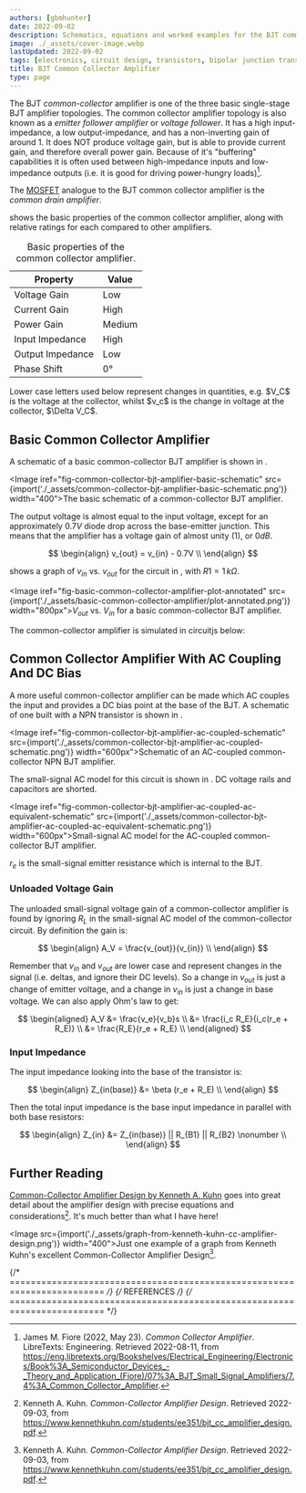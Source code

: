 ```yaml
---
authors: [gbmhunter]
date: 2022-09-02
description: Schematics, equations and worked examples for the BJT common collector amplifier.
image: ./_assets/cover-image.webp
lastUpdated: 2022-09-02
tags: [electronics, circuit design, transistors, bipolar junction transistors, BJTs, common collector amplifier, gain, NPN, PNP, current]
title: BJT Common Collector Amplifier
type: page
---
```


The BJT _common-collector_ amplifier is one of the three basic single-stage BJT amplifier topologies. The common collector amplifier topology is also known as a _emitter follower amplifier_ or _voltage follower_. It has a high input-impedance, a low output-impedance, and has a non-inverting gain of around 1. It does NOT produce voltage gain, but is able to provide current gain, and therefore overall power gain. Because of it's "buffering" capabilities it is often used between high-impedance inputs and low-impedance outputs (i.e. it is good for driving power-hungry loads)[^bib-libretexts-common-collector-amplifier].

The [MOSFET](/electronics/components/transistors/mosfets/) analogue to the BJT common collector amplifier is the _common drain amplifier_.

<IRef iref="tbl-bjt-common-collector-amplifier-properties" /> shows the basic properties of the common collector amplifier, along with relative ratings for each compared to other amplifiers.

<table data-iref="tbl-bjt-common-collector-amplifier-properties">
  <thead>
    <tr>
      <th>Property</th>           <th>Value</th>
    </tr>
  </thead>
  <tbody>
    <tr><td>Voltage Gain</td>     <td class="bad">Low</td></tr>
    <tr><td>Current Gain</td>     <td class="good">High</td></tr>
    <tr><td>Power Gain</td>       <td class="ok">Medium</td></tr>
    <tr><td>Input Impedance</td>  <td class="good">High</td></tr>
    <tr><td>Output Impedance</td> <td class="good">Low</td></tr>
    <tr><td>Phase Shift</td>      <td>0°</td></tr>
  </tbody>
  <caption>Basic properties of the common collector amplifier.</caption>
</table>

<Aside type="note">
Lower case letters used below represent changes in quantities, e.g. $V_C$ is the voltage at the collector, whilst $v_c$ is the change in voltage at the collector, $\Delta V_C$.
</Aside>

## Basic Common Collector Amplifier

A schematic of a basic common-collector BJT amplifier is shown in <IRef iref="fig-common-collector-bjt-amplifier-basic-schematic" />.

<Image iref="fig-common-collector-bjt-amplifier-basic-schematic" src={import('./_assets/common-collector-bjt-amplifier-basic-schematic.png')} width="400">The basic schematic of a common-collector BJT amplifier.</Image>

The output voltage is almost equal to the input voltage, except for an approximately $0.7V$ diode drop across the base-emitter junction. This means that the amplifier has a voltage gain of almost unity (1), or $0dB$.

$$
\begin{align}
v_{out} = v_{in} - 0.7V \\
\end{align}
$$

<IRef iref="fig-basic-common-collector-amplifier-plot-annotated" /> shows a graph of $v_{in}$ vs. $v_{out}$ for the circuit in <IRef iref="fig-common-collector-bjt-amplifier-basic-schematic" />, with $R1=1\,k\Omega$.

<Image iref="fig-basic-common-collector-amplifier-plot-annotated" src={import('./_assets/basic-common-collector-amplifier/plot-annotated.png')} width="800px">$V_{out}$ vs. $V_{in}$ for a basic common-collector BJT amplifier.</Image>

The common-collector amplifier is simulated in circuitjs below:

<CircuitJs data="CQAgjOB0AMt-CwFMC0B2c1IDYDMAWAJmzQFZcBOADjG1PpG2xEJFOjdTDACgB3ELlKtChfIOHgKraDzBpWQ1mGkTl2Dhwyk2ITXsg6AwgHsANmaQBjAC4mATiABq5mwEMA5kh4e1gwhxKgrjMmjw2gtDiYoGSMXrgICi4hri0+FQEYMRgVBSkVAakFLn5pCrYYoTs4mCwIAAmSABmbgCuZjb8LPgc8bhRPWGOQdXMQbgBCXWwPABuQ-59vYscEDN9hixbmoY+i5PLgSEJsgEY8fEqIiviAJYAdjznfmMgvX2kzOImbV0mIEKkwSvQoFF0WHgFDQdEqOg44iBIHBHHBuB4QA" />

## Common Collector Amplifier With AC Coupling And DC Bias

A more useful common-collector amplifier can be made which AC couples the input and provides a DC bias point at the base of the BJT. A schematic of one built with a NPN transistor is shown in <IRef iref="fig-common-collector-bjt-amplifier-ac-coupled-schematic" />.

<Image iref="fig-common-collector-bjt-amplifier-ac-coupled-schematic" src={import('./_assets/common-collector-bjt-amplifier-ac-coupled-schematic.png')} width="600px">Schematic of an AC-coupled common-collector NPN BJT amplifier.</Image>

The small-signal AC model for this circuit is shown in <IRef iref="fig-common-collector-bjt-amplifier-ac-coupled-ac-equivalent-schematic" />. DC voltage rails and capacitors are shorted.

<Image iref="fig-common-collector-bjt-amplifier-ac-coupled-ac-equivalent-schematic" src={import('./_assets/common-collector-bjt-amplifier-ac-coupled-ac-equivalent-schematic.png')} width="600px">Small-signal AC model for the AC-coupled common-collector BJT amplifier.</Image>

$r_e$ is the small-signal emitter resistance which is internal to the BJT.

### Unloaded Voltage Gain

The unloaded small-signal voltage gain of a common-collector amplifier is found by ignoring $R_L$ in the small-signal AC model of the common-collector circuit. By definition the gain is:

$$
\begin{align}
A_V = \frac{v_{out}}{v_{in}} \\
\end{align}
$$

Remember that $v_{in}$ and $v_{out}$ are lower case and represent changes in the signal (i.e. deltas, and ignore their DC levels). So a change in $v_{out}$ is just a change of emitter voltage, and a change in $v_{in}$ is just a change in base voltage. We can also apply Ohm's law to get:

$$
\begin{aligned}
A_V &= \frac{v_e}{v_b}s \\
    &= \frac{i_c R_E}{i_c(r_e + R_E)} \\
    &= \frac{R_E}{r_e + R_E} \\
\end{aligned}
$$

### Input Impedance

The input impedance looking into the base of the transistor is:

$$
\begin{align}
Z_{in(base)} &= \beta (r_e + R_E) \\
\end{align}
$$

Then the total input impedance is the base input impedance in parallel with both base resistors:

$$
\begin{align}
Z_{in} &= Z_{in(base)} || R_{B1} || R_{B2} \nonumber \\
\end{align}
$$

## Further Reading

[Common-Collector Amplifier Design by Kenneth A. Kuhn](https://www.kennethkuhn.com/students/ee351/bjt_cc_amplifier_design.pdf) goes into great detail about the amplifier design with precise equations and considerations[^bib-kenneth-kuhn-common-collector-amp-design]. It's much better than what I have here!

<Image src={import('./_assets/graph-from-kenneth-kuhn-cc-amplifier-design.png')} width="400">Just one example of a graph from Kenneth Kuhn's excellent Common-Collector Amplifier Design[^bib-kenneth-kuhn-common-collector-amp-design].</Image>

{/* ======================================================================== */}
{/* REFERENCES */}
{/* ======================================================================== */}

[^bib-libretexts-common-collector-amplifier]: James M. Fiore (2022, May 23). _Common Collector Amplifier_. LibreTexts: Engineering. Retrieved 2022-08-11, from https://eng.libretexts.org/Bookshelves/Electrical_Engineering/Electronics/Book%3A_Semiconductor_Devices_-_Theory_and_Application_(Fiore)/07%3A_BJT_Small_Signal_Amplifiers/7.4%3A_Common_Collector_Amplifier.
[^bib-kenneth-kuhn-common-collector-amp-design]: Kenneth A. Kuhn. _Common-Collector Amplifier Design_. Retrieved 2022-09-03, from https://www.kennethkuhn.com/students/ee351/bjt_cc_amplifier_design.pdf.
